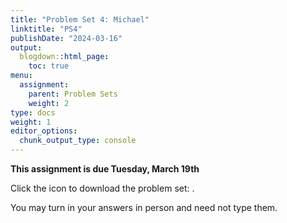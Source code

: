 ```yaml
---
title: "Problem Set 4: Michael"
linktitle: "PS4"
publishDate: "2024-03-16"
output:
  blogdown::html_page:
    toc: true
menu:
  assignment:
    parent: Problem Sets
    weight: 2
type: docs
weight: 1
editor_options:
  chunk_output_type: console
---
```



:::fyi
**This assignment is due Tuesday, March 19th**


Click the icon to download the problem set: [<i class="fas fa-file-download"></i>]().

You may turn in your answers in person and need not type them. 
:::
